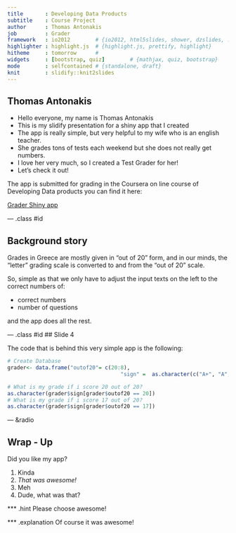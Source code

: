 ```yaml
---
title       : Developing Data Products
subtitle    : Course Project
author      : Thomas Antonakis
job         : Grader
framework   : io2012        # {io2012, html5slides, shower, dzslides, ...}
highlighter : highlight.js  # {highlight.js, prettify, highlight}
hitheme     : tomorrow      # 
widgets     : [bootstrap, quiz]        # {mathjax, quiz, bootstrap}
mode        : selfcontained # {standalone, draft}
knit        : slidify::knit2slides
---
```


## Thomas Antonakis

- Hello everyone, my name is Thomas Antonakis  
- This is my slidify presentation for a shiny app that I created
- The app is really simple, but very helpful to my wife who is an english teacher.
- She grades tons of tests each weekend but she does not really get numbers.
- I love her very much, so I created a Test Grader for her!  
- Let's check it out!

The app is submitted for grading in the Coursera on line course of Developing Data products  you can find it here:  

[Grader Shiny app](http://thomasantonakis.shinyapps.io/ddp_cp/)

--- .class #id 


## Background story

Grades in Greece are mostly given in "out of 20" form, and in our minds, the "letter" grading scale is converted to and from the "out of 20" scale.  

So, simple as that we only have to adjust the input texts on the left to the correct numbers of:

- correct numbers
- number of questions

and the app does all the rest.

--- .class #id 
## Slide 4

The code that is behind this very simple app is the following:
```r
# Create Database
grader<- data.frame("outof20"= c(20:8), 
                                    "sign" =  as.character(c("A+", "A", "A-", "B+", "B", "B-", "C+", "C", "C-", "D+", "D", "D-", "F"))) 

# What is my grade if i score 20 out of 20?
as.character(grader$sign[grader$outof20 == 20])
# What is my grade if i score 17 out of 20?
as.character(grader$sign[grader$outof20 == 17])

```

---  &radio

## Wrap - Up

Did you like my app?

1. Kinda
2. _That was awesome!_
3. Meh
4. Dude, what was that?


*** .hint 
Please choose awesome!

*** .explanation
Of course it was awesome!
